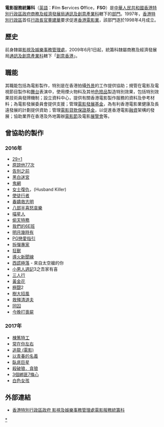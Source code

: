 {{香港政府部門基礎資訊|
中文部門名稱=電影服務統籌科|
英文部門名稱=Film Services Office|
部門標誌=Hong Kong SAR Regional Emblem.svg|
|部門標誌名稱 = 中華人民共和國香港特別行政區政府標誌|
首長職銜=秘書長|
首長姓名=[[馮永|馮永]]|
副首長職銜=|
副首長姓名=|
成立年份=1998年|
所屬部門=[[通訊及創意產業科|通訊及創意產業科]]|
總部=[[香港|香港]][[灣仔|灣仔]][[告士打道|告士打道]]5號<br/>[[稅務大樓|稅務大樓]]40樓 |
網站=http://www.fso-tela.gov.hk/chi/ www.fso-tela.gov.hk/|
}}
'''電影服務統籌科'''（[[英語|英語]]：'''F'''ilm '''S'''ervices '''O'''ffice，'''FSO'''）是[[中華人民共和國|中華人民共和國]][[香港特別行政區政府|香港特別行政區政府]][[商務及經濟發展局|商務及經濟發展局]][[通訊及創意產業科|通訊及創意產業科]]轄下的[[香港特別行政區政府部門|部門]]。1997年，[[香港特別行政區|香港特別行政區]]首任[[香港特別行政區行政長官|行政長官]][[董建華|董建華]]要求促進[[香港電影業|香港電影業]]，該部門逐於1998年4月成立。

==歷史==
前身隸屬[[影視及娛樂事務管理處|影視及娛樂事務管理處]]，2009年6月1日起，統籌科隸屬商務及經濟發展局[[通訊及創意產業科|通訊及創意產業科]]轄下「[[創意香港|創意香港]]」。

==職能==

其職能包括為電影製作，特別是在香港拍攝[[外景|外景]]的工作提供協助；規管在電影及電視節目製作和[[舞台|舞台]]表演中，使用煙火物料及其他[[危險品|危險品]]製造特別效果，包括特別效果技術員發牌機制；設立資料中心，提供有關香港電影製作服務的資料及參考材料；為電影發展委員會提供支援；管理[[電影發展基金|電影發展基金]]，為有利香港電影業健康及長遠發展的計劃提供資助；管理[[電影貸款保證基金計劃|電影貸款保證基金]]，以促進香港電影[[融資|融資]]架構的發展；協助業界在香港及外地籌辦[[電影節|電影節]]及電影[[展覽會|展覽會]]等。

== 曾協助的製作 ==
=== 2016年 ===
*[[29+1|29+1]]
*[[原諒他77次|原諒他77次]]
*[[告別之前|告別之前]]
*[[黑白迷宮|黑白迷宮]] 
*[[鬼網|鬼網]] 
*[[女士復仇|女士復仇]]，(Husband Killer)
*[[使徒行者|使徒行者]] 
*[[春嬌救志明|春嬌救志明]] 
*[[八部半喜怒哀樂|八部半喜怒哀樂]] 
*[[喵星人_(電影)|喵星人]] 
*[[偷天特務|偷天特務]] 
*[[我們的6E班|我們的6E班]]
*[[明月幾時有|明月幾時有]]
*[[PG戀愛指引|PG戀愛指引]]
*[[拆彈專家|拆彈專家]]
*[[狂獸|狂獸]] 
*[[導火新聞線|導火新聞線]]
*[[西謊極落|西謊極落]] - 來自太空艙的你 
*[[小男人週記|小男人週記]]3之吾家有喜 
*[[三人行|三人行]] 
*[[黃金花|黃金花]] 
*[[極闘|極闘]]2 
*[[樹大招風|樹大招風]] 
*[[救殭清道夫|救殭清道夫]] 
*[[同囚|同囚]] 
*[[今晚打喪屍|今晚打喪屍]]

=== 2017年 ===
*[[棟篤特工|棟篤特工]]
*[[常在你左右|常在你左右]]
*[[追龍_(電影)|追龍 (電影)]]
*[[以青春的名義|以青春的名義]]
*[[臥底巨星|臥底巨星]]
*[[殺破狼．貪狼|殺破狼．貪狼]]
*[[3個綁匪7條心|3個綁匪7條心]]
*[[白色女孩|白色女孩]]

==外部連結==
*[https://web.archive.org/web/20110809035125/http://www.fso-createhk.gov.hk/chi/abt/index.cfm 香港特別行政區政府 影視及娛樂事務管理處電影服務統籌科]

{{香港政府行政部門}}

[[Category:香港特別行政區電影|*]]


{{HK-govpoli-stub}}